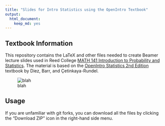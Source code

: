 ```yaml
---
title: "Slides for Intro Statistics using the OpenIntro Textbook"
output:
  html_document:
    keep_md: yes
---
```



## Textbook Information
This repository contains the LaTeX and other files needed to create Beamer lecture slides used in Reed College [MATH 141 Introduction to Probability and Statistics](http://people.reed.edu/~albkim/MATH141/).  The material is based on the [OpenIntro Statistics 2nd Edition](http://www.openintro.org/stat/textbook.php) textbook by Diez, Barr, and Çetinkaya-Rundel.

![blah](http://ecx.images-amazon.com/images/I/41y7PO%2BzSCL._SX258_BO1,204,203,200_.jpg)

## Usage
If you are unfamiliar with git forks, you can download all the files by clicking the "Download ZIP" icon in the right-hand side menu.


